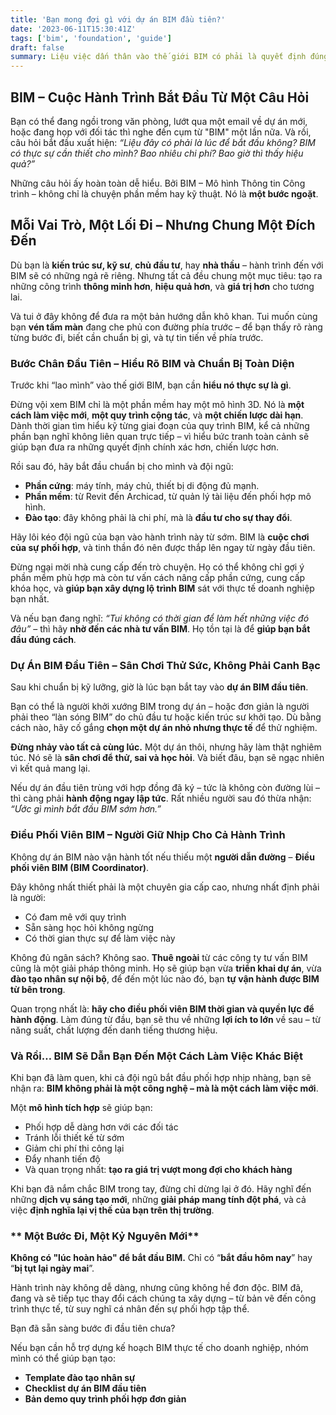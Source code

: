 ```yaml
---
title: 'Bạn mong đợi gì với dự án BIM đầu tiên?'
date: '2023-06-11T15:30:41Z'
tags: ['bim', 'foundation', 'guide']
draft: false
summary: Liệu việc dấn thân vào thế giới BIM có phải là quyết định đúng đắn? Liệu chúng ta sẽ bắt đầu từ đâu? Chi phí sẽ là bao nhiêu? Và quan trọng nhất, bao giờ thì trái ngọt đầu tiên sẽ đến? Những câu hỏi này hoàn toàn chính đáng, bởi đây là một bước ngoặt lớn trong sự phát triển của doanh nghiệp bạn.
---
```


## **BIM – Cuộc Hành Trình Bắt Đầu Từ Một Câu Hỏi**

Bạn có thể đang ngồi trong văn phòng, lướt qua một email về dự án mới, hoặc đang họp với đối tác thì nghe đến cụm từ "BIM" một lần nữa. Và rồi, câu hỏi bắt đầu xuất hiện: _“Liệu đây có phải là lúc để bắt đầu không? BIM có thực sự cần thiết cho mình? Bao nhiêu chi phí? Bao giờ thì thấy hiệu quả?”_

Những câu hỏi ấy hoàn toàn dễ hiểu. Bởi BIM – Mô hình Thông tin Công trình – không chỉ là chuyện phần mềm hay kỹ thuật. Nó là **một bước ngoặt**.

## **Mỗi Vai Trò, Một Lối Đi – Nhưng Chung Một Đích Đến**

Dù bạn là **kiến trúc sư, kỹ sư**, **chủ đầu tư**, hay **nhà thầu** – hành trình đến với BIM sẽ có những ngả rẽ riêng. Nhưng tất cả đều chung một mục tiêu: tạo ra những công trình **thông minh hơn**, **hiệu quả hơn**, và **giá trị hơn** cho tương lai.

Và tui ở đây không để đưa ra một bản hướng dẫn khô khan. Tui muốn cùng bạn **vén tấm màn** đang che phủ con đường phía trước – để bạn thấy rõ ràng từng bước đi, biết cần chuẩn bị gì, và tự tin tiến về phía trước.

### **Bước Chân Đầu Tiên – Hiểu Rõ BIM và Chuẩn Bị Toàn Diện**

Trước khi “lao mình” vào thế giới BIM, bạn cần **hiểu nó thực sự là gì**.

Đừng vội xem BIM chỉ là một phần mềm hay một mô hình 3D. Nó là **một cách làm việc mới**, **một quy trình cộng tác**, và **một chiến lược dài hạn**. Dành thời gian tìm hiểu kỹ từng giai đoạn của quy trình BIM, kể cả những phần bạn nghĩ không liên quan trực tiếp – vì hiểu bức tranh toàn cảnh sẽ giúp bạn đưa ra những quyết định chính xác hơn, chiến lược hơn.

Rồi sau đó, hãy bắt đầu chuẩn bị cho mình và đội ngũ:

- **Phần cứng**: máy tính, máy chủ, thiết bị di động đủ mạnh.
- **Phần mềm**: từ Revit đến Archicad, từ quản lý tài liệu đến phối hợp mô hình.
- **Đào tạo**: đây không phải là chi phí, mà là **đầu tư cho sự thay đổi**.

Hãy lôi kéo đội ngũ của bạn vào hành trình này từ sớm. BIM là **cuộc chơi của sự phối hợp**, và tinh thần đó nên được thắp lên ngay từ ngày đầu tiên.

Đừng ngại mời nhà cung cấp đến trò chuyện. Họ có thể không chỉ gợi ý phần mềm phù hợp mà còn tư vấn cách nâng cấp phần cứng, cung cấp khóa học, và **giúp bạn xây dựng lộ trình BIM** sát với thực tế doanh nghiệp bạn nhất.

Và nếu bạn đang nghĩ: _“Tui không có thời gian để làm hết những việc đó đâu”_ – thì hãy **nhờ đến các nhà tư vấn BIM**. Họ tồn tại là để **giúp bạn bắt đầu đúng cách**.

### **Dự Án BIM Đầu Tiên – Sân Chơi Thử Sức, Không Phải Canh Bạc**

Sau khi chuẩn bị kỹ lưỡng, giờ là lúc bạn bắt tay vào **dự án BIM đầu tiên**.

Bạn có thể là người khởi xướng BIM trong dự án – hoặc đơn giản là người phải theo “làn sóng BIM” do chủ đầu tư hoặc kiến trúc sư khởi tạo. Dù bằng cách nào, hãy cố gắng **chọn một dự án nhỏ nhưng thực tế** để thử nghiệm.

**Đừng nhảy vào tất cả cùng lúc.** Một dự án thôi, nhưng hãy làm thật nghiêm túc. Nó sẽ là **sân chơi để thử, sai và học hỏi**. Và biết đâu, bạn sẽ ngạc nhiên vì kết quả mang lại.

Nếu dự án đầu tiên trùng với hợp đồng đã ký – tức là không còn đường lùi – thì càng phải **hành động ngay lập tức**. Rất nhiều người sau đó thừa nhận: _“Ước gì mình bắt đầu BIM sớm hơn.”_

### **Điều Phối Viên BIM – Người Giữ Nhịp Cho Cả Hành Trình**

Không dự án BIM nào vận hành tốt nếu thiếu một **người dẫn đường** – **Điều phối viên BIM (BIM Coordinator)**.

Đây không nhất thiết phải là một chuyên gia cấp cao, nhưng nhất định phải là người:

- Có đam mê với quy trình
- Sẵn sàng học hỏi không ngừng
- Có thời gian thực sự để làm việc này

Không đủ ngân sách? Không sao. **Thuê ngoài** từ các công ty tư vấn BIM cũng là một giải pháp thông minh. Họ sẽ giúp bạn vừa **triển khai dự án**, vừa **đào tạo nhân sự nội bộ**, để đến một lúc nào đó, bạn **tự vận hành được BIM từ bên trong**.

Quan trọng nhất là: **hãy cho điều phối viên BIM thời gian và quyền lực để hành động**. Làm đúng từ đầu, bạn sẽ thu về những **lợi ích to lớn** về sau – từ năng suất, chất lượng đến danh tiếng thương hiệu.

### **Và Rồi… BIM Sẽ Dẫn Bạn Đến Một Cách Làm Việc Khác Biệt**

Khi bạn đã làm quen, khi cả đội ngũ bắt đầu phối hợp nhịp nhàng, bạn sẽ nhận ra: **BIM không phải là một công nghệ – mà là một cách làm việc mới**.

Một **mô hình tích hợp** sẽ giúp bạn:

- Phối hợp dễ dàng hơn với các đối tác
- Tránh lỗi thiết kế từ sớm
- Giảm chi phí thi công lại
- Đẩy nhanh tiến độ
- Và quan trọng nhất: **tạo ra giá trị vượt mong đợi cho khách hàng**

Khi bạn đã nắm chắc BIM trong tay, đừng chỉ dừng lại ở đó. Hãy nghĩ đến những **dịch vụ sáng tạo mới**, những **giải pháp mang tính đột phá**, và cả việc **định nghĩa lại vị thế của bạn trên thị trường**.

### ** Một Bước Đi, Một Kỷ Nguyên Mới**

**Không có "lúc hoàn hảo" để bắt đầu BIM.** Chỉ có “**bắt đầu hôm nay**” hay “**bị tụt lại ngày mai**”.

Hành trình này không dễ dàng, nhưng cũng không hề đơn độc. BIM đã, đang và sẽ tiếp tục thay đổi cách chúng ta xây dựng – từ bản vẽ đến công trình thực tế, từ suy nghĩ cá nhân đến sự phối hợp tập thể.

Bạn đã sẵn sàng bước đi đầu tiên chưa?

Nếu bạn cần hỗ trợ dựng kế hoạch BIM thực tế cho doanh nghiệp, nhóm mình có thể giúp bạn tạo:

- **Template đào tạo nhân sự**
- **Checklist dự án BIM đầu tiên**
- **Bản demo quy trình phối hợp đơn giản**
